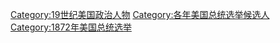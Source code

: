 [[Category:19世纪美国政治人物|Category:19世纪美国政治人物]]
[[Category:各年美国总统选举候选人|Category:各年美国总统选举候选人]]
[[Category:1872年美国总统选举|Category:1872年美国总统选举]]